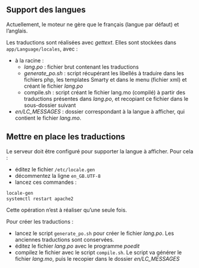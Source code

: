 ::: {.content-visible when-profile="french"}

# Support des langues

Actuellement, le moteur ne gère que le français (langue par défaut) et l'anglais.

Les traductions sont réalisées avec *gettext*. Elles sont stockées dans `app/Language/locales`, avec :

- à la racine :
  - *lang.po* : fichier brut contenant les traductions
  - *generate_po.sh* : script récupérant les libellés à traduire dans les fichiers php, les templates Smarty et dans le menu (fichier xml) et créant le fichier *lang.po*
  - compile.sh : script créant le fichier lang.mo (compilé) à partir des traductions présentes dans *lang.po*, et recopiant ce fichier dans le sous-dossier suivant
- *en/LC_MESSAGES* : dossier correspondant à la langue à afficher, qui contient le fichier *lang.mo*.

## Mettre en place les traductions

Le serveur doit être configuré pour supporter la langue à afficher. Pour cela :

- éditez le fichier `/etc/locale.gen`
- décommentez la ligne `en_GB.UTF-8`
- lancez ces commandes :

```bash
locale-gen
systemctl restart apache2
```

Cette opération n'est à réaliser qu'une seule fois.

Pour créer les traductions :

- lancez le script `generate_po.sh` pour créer le fichier *lang.po*. Les anciennes traductions sont conservées.
- éditez le fichier *lang.po* avec le programme *poedit*
- compilez le fichier avec le script `compile.sh`. Le script va générer le fichier *lang.mo*, puis le recopier dans le dossier *en/LC_MESSAGES*

:::
